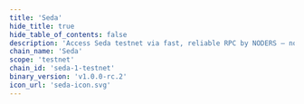 ```yaml
---
title: 'Seda'
hide_title: true
hide_table_of_contents: false
description: 'Access Seda testnet via fast, reliable RPC by NODERS — no limits, Omnichain-ready, and built for scalable Web3'
chain_name: 'Seda'
scope: 'testnet'
chain_id: 'seda-1-testnet'
binary_version: 'v1.0.0-rc.2'
icon_url: 'seda-icon.svg'
---
```



<ChainLayout>
  <ChainHero
    name="Seda"
    iconUrl="img/seda-icon.svg"
    bgColor="#6100FF"
    scope="testnet"
    chainId="seda-1-testnet"
    nodeVersion="v1.0.0-rc.2"
    token=""
    stakeUrl=""
    restakeUrl=""
    websiteUrl="https://www.seda.xyz/"
    githubUrl="https://github.com/sedaprotocol/seda-chain"
    xUrl="https://twitter.com/sedaprotocol"
    discordUrl="https://discord.gg/Ae4V6y6qrW"
  />

  <ProductLinks
    appUrl=""
    appImageUrl="img/products/"
    explorerUrl=""
    explorerImageUrl="img/products/"
    faucetUrl=""
  />

  <ToolsGrid
    chainName="seda"
    scope="testnet"
    showInstall={true}
    showUpgrade={true}
    showGenesis={true}
    showCli={true}
    showEndpoints={true}
    showStateSync={true}
    showSnapshot={true}
    showLivePeers={true}
    showSeed={true}
    showAddressBook={true}
    showExplorersList={true}
    showPublicEndpoints={false}
    showUsefulTools={false}
    showUpgradeWatcher={false}
  />

</ChainLayout>
